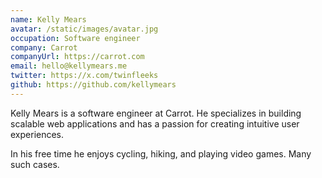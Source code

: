 ```yaml
---
name: Kelly Mears
avatar: /static/images/avatar.jpg
occupation: Software engineer
company: Carrot
companyUrl: https://carrot.com
email: hello@kellymears.me
twitter: https://x.com/twinfleeks
github: https://github.com/kellymears
---
```


Kelly Mears is a software engineer at Carrot. He specializes in building scalable web applications and has a passion for creating intuitive user experiences.

In his free time he enjoys cycling, hiking, and playing video games. Many such cases.
